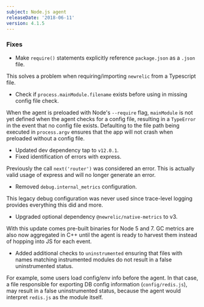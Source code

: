 ```yaml
---
subject: Node.js agent
releaseDate: '2018-06-11'
version: 4.1.5
---
```


### Fixes

* Make `require()` statements explicitly reference `package.json` as a `.json` file.

This solves a problem when requiring/importing `newrelic` from a Typescript file.

* Check if `process.mainModule.filename` exists before using in missing config file check.

When the agent is preloaded with Node's `--require` flag, `mainModule` is not yet defined when the agent checks for a config file, resulting in a `TypeError` in the event that no config file exists. Defaulting to the file path being executed in `process.argv` ensures that the app will not crash when preloaded without a config file.

* Updated dev dependency tap to `v12.0.1`.
* Fixed identification of errors with express.

Previously the call `next('router')` was considered an error. This is actually valid usage of express and will no longer generate an error.

* Removed `debug.internal_metrics` configuration.

This legacy debug configuration was never used since trace-level logging provides everything this did and more.

* Upgraded optional dependency `@newrelic/native-metrics` to v3.

With this update comes pre-built binaries for Node 5 and 7. GC metrics are also now aggregated in C++ until the agent is ready to harvest them instead of hopping into JS for each event.

* Added additional checks to `uninstrumented` ensuring that files with names matching instrumented modules do not result in a false uninstrumented status.

For example, some users load config/env info before the agent. In that case, a file responsible for exporting DB config information (`config/redis.js`), may result in a false uninstrumented status, because the agent would interpret `redis.js` as the module itself.
